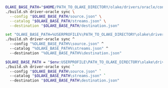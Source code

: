 
<Tabs groupId="build-locally">

<TabItem value="macos-linux" label="macOS / Linux" default>

```bash
OLAKE_BASE_PATH="$HOME/PATH_TO_OLAKE_DIRECTORY/olake/drivers/oracle/config" && \
./build.sh driver-oracle sync \
  --config "$OLAKE_BASE_PATH/source.json" \
  --catalog "$OLAKE_BASE_PATH/streams.json" \
  --destination "$OLAKE_BASE_PATH/destination.json"
```

</TabItem> 

<TabItem value="cmd" label="CMD">

```bash
set "OLAKE_BASE_PATH=%USERPROFILE%\PATH_TO_OLAKE_DIRECTORY\olake\drivers\oracle\config" && ^
./build.sh driver-oracle sync ^
  --config "%OLAKE_BASE_PATH%\source.json" ^
  --catalog "%OLAKE_BASE_PATH%\streams.json" ^
  --destination "%OLAKE_BASE_PATH%\destination.json"
```

</TabItem> 

<TabItem value="powershell" label="Powershell">

```bash
$OLAKE_BASE_PATH = "$env:USERPROFILE\PATH_TO_OLAKE_DIRECTORY\olake\drivers\oracle\config"; `
./build.sh driver-oracle sync `
  --config "$OLAKE_BASE_PATH\source.json" `
  --catalog "$OLAKE_BASE_PATH\streams.json" `
  --destination "$OLAKE_BASE_PATH\destination.json"
```
</TabItem> 

</Tabs>